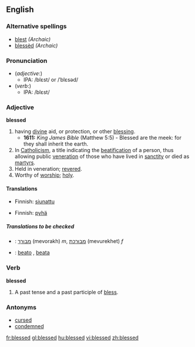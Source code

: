 ==English==

===Alternative spellings===
* [[blest]] ''(Archaic)''
* [[blessèd]] ''(Archaic)''

===Pronunciation===
*(''adjective'':)
**IPA: /blɛst/ or /ˈblɛsəd/
*(''verb'':)
**IPA: /blɛst/

===Adjective===
'''blessed'''

# having [[divine]] aid, or protection, or other [[blessing]].
#*'''1611:''' ''King James Bible'' (Matthew 5:5) - Blessed are the meek: for they shall inherit the earth.
# In [[Catholicism]], a title indicating the [[beatification]] of a person, thus allowing public [[veneration]] of those who have lived in [[sanctity]] or died as [[martyr]]s.
# Held in veneration; [[revere|revered]].
# Worthy of [[worship]]; [[holy]].

====Translations====
{{trans-top|having divine aid, or protection, or other blessing}}
*Finnish: [[siunattu]]
{{trans-mid}}
{{trans-bottom}}

{{trans-top|In Catholicism, a title indicating the beatification of a person}}
{{trans-mid}}
{{trans-bottom}}

{{trans-top|Held in veneration; revered}}
{{trans-mid}}
{{trans-bottom}}

{{trans-top|Worthy of worship; holy}}
*Finnish: [[pyhä]]
{{trans-mid}}
{{trans-bottom}}

=====Translations to be checked=====
{{checktrans}}
{{top}}
*{{ttbc|Hebrew}}: [[מבורך]] (mevorakh) ''m'', [[מבורכת]] (mevurekhet) ''f''
{{mid}}
*{{ttbc|Italian}}: [[beato]] {{m}}, [[beata]] {{f}}
{{bottom}}

===Verb===
'''blessed'''

# A past tense and a past participle of [[bless]].

===Antonyms===
*[[cursed]]
*[[condemned]]

[[fr:blessed]]
[[gl:blessed]]
[[hu:blessed]]
[[vi:blessed]]
[[zh:blessed]]